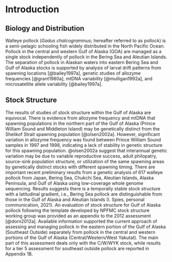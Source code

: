 # Introduction


## Biology and Distribution

Walleye pollock (*Gadus chalcogrammus*; hereafter referred to as
pollock) is a semi-pelagic schooling fish widely distributed in
the North Pacific Ocean. Pollock in the central and western Gulf
of Alaska (GOA) are managed as a single stock independently of
pollock in the Bering Sea and Aleutian Islands. The separation of
pollock in Alaskan waters into eastern Bering Sea and Gulf of
Alaska stocks is supported by analysis of larval drift patterns
from spawning locations [@bailey1997a], genetic studies of
allozyme frequencies [@grant1980a], mtDNA variability
[@mulligan1992a], and microsatellite allele variability
[@bailey1997a]. 

## Stock Structure


The results of studies of stock structure within the Gulf of
Alaska are equivocal. There is evidence from allozyme frequency
and mtDNA that spawning populations in the northern part of the
Gulf of Alaska (Prince William Sound and Middleton Island) may be
genetically distinct from the Shelikof Strait spawning population
[@olsen2002a]. However, significant variation in allozyme
frequency was found between Prince William Sound samples in 1997
and 1998, indicating a lack of stability in genetic structure for
this spawning population. @olsen2002a suggest that interannual
genetic variation may be due to variable reproductive success,
adult philopatry, source-sink population structure, or
utilization of the same spawning areas by genetically distinct
stocks with different spawning timing. There are important recent
preliminary results from a genetic analysis of 617 walleye
pollock from Japan, Bering Sea, Chukchi Sea, Aleutian Islands,
Alaska Peninsula, and Gulf of Alaska using low-coverage whole
genome sequencing. Results suggests there is a temporally stable
stock structure with a latitudinal gradient, i.e., Bering Sea
pollock are distinguishable from those in the Gulf of Alaska and
Aleutian Islands (I. Spies, personal communication, 2021). An
evaluation of stock structure for Gulf of Alaska pollock
following the template developed by NPFMC stock structure working
group was provided as an appendix to the 2012 assessment
[@dorn2012a]. Available information supported the current approach
of assessing and managing pollock in the eastern portion of the
Gulf of Alaska (Southeast Outside) separately from pollock in the
central and western portions of the Gulf of Alaska
(Central/Western/West Yakutat). The main part of this assessment
deals only with the C/W/WYK stock, while results for a tier 5
assessment for southeast outside pollock are reported in Appendix
1B.

